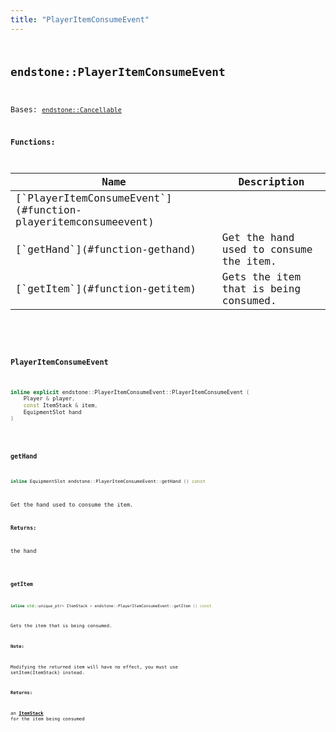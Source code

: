 ```yaml
---
title: "PlayerItemConsumeEvent"
---
```


## <code className="doc-symbol doc-symbol-class"/> endstone::PlayerItemConsumeEvent

Bases: [`endstone::Cancellable`](classendstone_1_1_cancellable.md)
















**Functions:**

<table>
<thead>
   <tr>
      <th>Name</th>
      <th>Description</th>
   </tr>
</thead>
<tbody>
<tr key="classendstone_1_1_player_item_consume_event_1a1fc9118fc82b6e23fd2dd5def71601a2">
    <td>[`PlayerItemConsumeEvent`](#function-playeritemconsumeevent)</td>
    <td></td>
</tr>
<tr key="classendstone_1_1_player_item_consume_event_1a4c71af194ee2c446fcb5c5eb28715050">
    <td>[`getHand`](#function-gethand)</td>
    <td>Get the hand used to consume the item.</td>
</tr>
<tr key="classendstone_1_1_player_item_consume_event_1acf92431b4fefa6c42d450c301a03c9a5">
    <td>[`getItem`](#function-getitem)</td>
    <td>Gets the item that is being consumed.</td>
</tr>
</tbody>
</table>

### <code className="doc-symbol doc-symbol-function"/> PlayerItemConsumeEvent

```cpp
inline explicit endstone::PlayerItemConsumeEvent::PlayerItemConsumeEvent (
    Player & player,
    const ItemStack & item,
    EquipmentSlot hand
) 
```


### <code className="doc-symbol doc-symbol-function"/> getHand

```cpp
inline EquipmentSlot endstone::PlayerItemConsumeEvent::getHand () const
```

Get the hand used to consume the item.



**Returns:**

the hand 





        
### <code className="doc-symbol doc-symbol-function"/> getItem

```cpp
inline std::unique_ptr< ItemStack > endstone::PlayerItemConsumeEvent::getItem () const
```

Gets the item that is being consumed.



**Note:**

Modifying the returned item will have no effect, you must use setItem(ItemStack) instead.




**Returns:**

an [**ItemStack**](classendstone_1_1_item_stack.md) for the item being consumed 





        